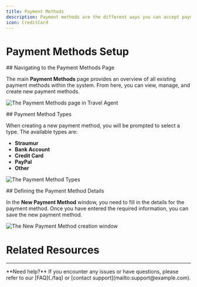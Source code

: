 ```yaml
---
title: Payment Methods
description: Payment methods are the different ways you can accept payments from your clients.
icon: CreditCard
---
```


# Payment Methods Setup

<Steps>
<Step>
## Navigating to the Payment Methods Page

The main **Payment Methods** page provides an overview of all existing payment methods within the system. From here, you can view, manage, and create new payment methods.

![The Payment Methods page in Travel Agent](/images/travel-agent/setup-payment-method-view.png)
</Step>

<Step>
## Payment Method Types

When creating a new payment method, you will be prompted to select a type. The available types are:
- **Straumur**
- **Bank Account**
- **Credit Card**
- **PayPal**
- **Other**

![The Payment Method Types](/images/travel-agent/setup-payment-method-types.png)
</Step>

<Step>
## Defining the Payment Method Details

In the **New Payment Method** window, you need to fill in the details for the payment method. Once you have entered the required information, you can save the new payment method.

![The New Payment Method creation window](/images/travel-agent/setup-payment-method-new-form.png)
</Step>
</Steps>

# Related Resources

<Cards>
  <Card
    href="./related-page"
    title="Related Page"
    description="Description of the related page"
  />
  <Card
    href="https://example.com"
    title="External Resource"
    description="Description of the external resource"
  />
</Cards>

---

<Callout type="info">
  **Need help?** If you encounter any issues or have questions, please refer to our [FAQ](./faq) or [contact support](mailto:support@example.com).
</Callout>

